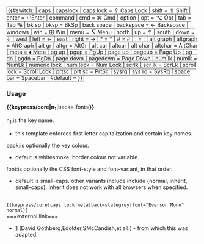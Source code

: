 <span class="keyboard-key" style="font: {{{font|small-caps}}} 0.85em sans-serif; padding: 1px 3px; background-color: {{{back|whitesmoke}}}; border: solid darkgray; border-width: 1px 1px 2px; border-radius: 3px;">{{#switch:{{lc:{{{1}}}}} 
| caps
| capslock
| caps lock           = <span style="font: normal medium &quot;Arial Unicode MS&quot;,&quot;Lucida Sans Unicode&quot;,unicode;">⇪</span>&nbsp;Caps&nbsp;Lock
| shift               = <span style="font: normal medium &quot;Arial Unicode MS&quot;,&quot;Lucida Sans Unicode&quot;,unicode;">⇧</span>&nbsp;Shift
| enter               = &crarr;Enter 
| command
| cmd                 = <span style="font: normal medium ,&quot;Arial Unicode MS&quot;,&quot;Lucida Sans Unicode&quot;,unicode;">⌘</span>&nbsp;Cmd
| option
| opt                 = <span style="font: normal medium &quot;Arial Unicode MS&quot;,&quot;Lucida Sans Unicode&quot;,unicode;">⌥</span>&nbsp;Opt
| tab                 = Tab&nbsp;<span style="font: normal medium &quot;Arial Unicode MS&quot;,&quot;Lucida Sans Unicode&quot;,unicode;">↹</span>
| bk sp
| bksp                = BkSp
| back space
| backspace           = ←&nbsp;Backspace
| windows
| win                 = <span style="font: normal medium &quot;Arial Unicode MS&quot;,&quot;Lucida Sans Unicode&quot;,unicode;">⊞</span> Win
| menu                = <span style="font: normal medium &quot;Arial Unicode MS&quot;,&quot;Lucida Sans Unicode&quot;,unicode;">↸</span> Menu
| north
| up                  = ↑
| south
| down                = ↓
| west
| left                = ←
| east
| right               = →
| *                   = <nowiki>*</nowiki>
| #                   = <nowiki>#</nowiki>
| :                   = <nowiki>:</nowiki>
| alt graph
| altgraph            = AltGraph
| alt gr
| altgr               = AltGr
| alt car
| altcar
| alt char
| altchar             = AltChar
| meta                = &diams;&nbsp;Meta
| pg up
| pgup                = PgUp
| page up
| pageup              = Page&nbsp;Up
| pg dn
| pgdn                = PgDn
| page down
| pagedown            = Page&nbsp;Down
| num lk
| numlk               = NumLk
| numeric lock
| num lock            = Num&nbsp;Lock
| scrlk
| scr lk              = ScrLk
| scroll lock         = Scroll&nbsp;Lock
| prtsc
| prt sc              = PrtSc
| sysrq
| sys rq              = SysRq
| space bar           = Spacebar
<!-- default -->
| #default            = {{ucfirst:{{{1}}}}}
}}</span><noinclude>
===Usage===
<b>{&#123;keypress/core|n<sub>1</sub></b>|back=|font=<b>}}</b>
;n<sub>1</sub>:is the key name.
* this template enforces first letter capitalization and certain key names.
;back:is optionally the key colour.
* defaut is whitesmoke. border colour not variable.
;font:is optionally the CSS font-style and font-variant, in that order.
* default is small-caps. other variants include include {normal, inherit, small-caps}. inherit does not work with all browsers when specified.
<br><code>&#123;{keypress/core|caps lock|meta|back=slategrey|font=&quot;Everson Mono&quot; normal}}</code>{{en/Keypress/core|caps lock|back=slategrey|font=&quot;Everson Mono&quot; normal}}<br>
===external link===
*[http://en.wikipedia.org/wiki/Template:Key_press] (David Göthberg,Edokter,SMcCandish,et all.) - from which this was adapted.
{{en/Note|This template is used by {&#123;[[Template:en/Keypress]]&#125;}.}}
[[Category:en/Templates|{{PAGENAME}}]]